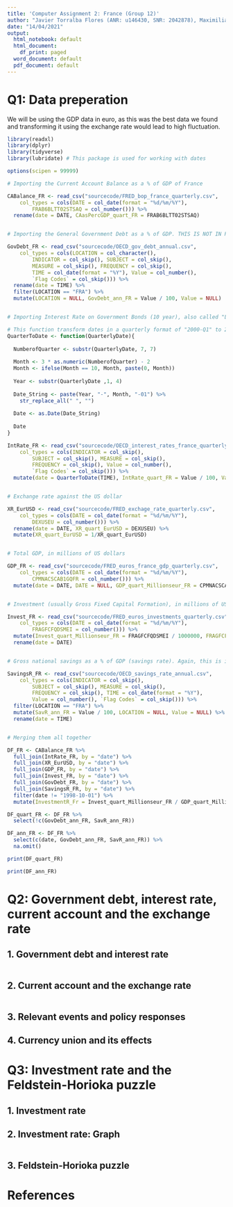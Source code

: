 ```yaml
---
title: 'Computer Assignment 2: France (Group 12)'
author: "Javier Torralba Flores (ANR: u146430, SNR: 2042878), Maximilian Grotz (ANR: u271366, SNR: 2056313), Abdirahman Nuur (ANR: u824009 , SNR: 2057152) and Mathieu  Van de Vel (ANR: u130770, SNR: 2050053)"
date: "14/04/2021"
output:
  html_notebook: default
  html_document:
    df_print: paged
  word_document: default
  pdf_document: default
---
```


# Q1: Data preperation

We will be using the GDP data in euro, as this was the best data we found and transforming it using the exchange rate would lead to high fluctuation.

```r
library(readxl)
library(dplyr)
library(tidyverse)
library(lubridate) # This package is used for working with dates

options(scipen = 99999)

# Importing the Current Account Balance as a % of GDP of France

CABalance_FR <- read_csv("sourcecode/FRED_bop_france_quarterly.csv", 
    col_types = cols(DATE = col_date(format = "%d/%m/%Y"), 
        FRAB6BLTT02STSAQ = col_number())) %>%
  rename(date = DATE, CAasPercGDP_quart_FR = FRAB6BLTT02STSAQ)


# Importing the General Government Debt as a % of GDP. THIS IS NOT IN PERCENT! GOVERNMENT DEBT OF 100%  = 1

GovDebt_FR <- read_csv("sourcecode/OECD_gov_debt_annual.csv", 
    col_types = cols(LOCATION = col_character(), 
        INDICATOR = col_skip(), SUBJECT = col_skip(), 
        MEASURE = col_skip(), FREQUENCY = col_skip(), 
        TIME = col_date(format = "%Y"), Value = col_number(), 
        `Flag Codes` = col_skip())) %>%
  rename(date = TIME) %>%
  filter(LOCATION == "FRA") %>%
  mutate(LOCATION = NULL, GovDebt_ann_FR = Value / 100, Value = NULL)


# Importing Interest Rate on Government Bonds (10 year), also called "Long term interest rate", in %/annum

# This function transform dates in a quarterly format of "2000-Q1" to 2000-01-01
QuarterToDate <- function(QuarterlyDate){
  
  NumberofQuarter <- substr(QuarterlyDate, 7, 7)
  
  Month <- 3 * as.numeric(NumberofQuarter) - 2
  Month <- ifelse(Month == 10, Month, paste(0, Month))
  
  Year <- substr(QuarterlyDate ,1, 4)
  
  Date_String <- paste(Year, "-", Month, "-01") %>%
    str_replace_all(" ", "")
  
  Date <- as.Date(Date_String)
  
  Date
}

IntRate_FR <- read_csv("sourcecode/OECD_interest_rates_france_quarterly.csv", 
    col_types = cols(INDICATOR = col_skip(), 
        SUBJECT = col_skip(), MEASURE = col_skip(), 
        FREQUENCY = col_skip(), Value = col_number(), 
        `Flag Codes` = col_skip())) %>%
  mutate(date = QuarterToDate(TIME), IntRate_quart_FR = Value / 100, Value = NULL, TIME = NULL, LOCATION = NULL)


# Exchange rate against the US dollar

XR_EurUSD <- read_csv("sourcecode/FRED_exchage_rate_quarterly.csv", 
    col_types = cols(DATE = col_date(format = "%d/%m/%Y"), 
        DEXUSEU = col_number())) %>%
  rename(date = DATE, XR_quart_EurUSD = DEXUSEU) %>%
  mutate(XR_quart_EurUSD = 1/XR_quart_EurUSD)


# Total GDP, in millions of US dollars

GDP_FR <- read_csv("sourcecode/FRED_euros_france_gdp_quarterly.csv", 
    col_types = cols(DATE = col_date(format = "%d/%m/%Y"), 
        CPMNACSCAB1GQFR = col_number())) %>%
  mutate(date = DATE, DATE = NULL, GDP_quart_Millionseur_FR = CPMNACSCAB1GQFR, CPMNACSCAB1GQFR = NULL)


# Investment (usually Gross Fixed Capital Formation), in millions of US dollars

Invest_FR <- read_csv("sourcecode/FRED_euros_investments_quarterly.csv", 
    col_types = cols(DATE = col_date(format = "%d/%m/%Y"), 
        FRAGFCFQDSMEI = col_number())) %>%
  mutate(Invest_quart_Millionseur_FR = FRAGFCFQDSMEI / 1000000, FRAGFCFQDSMEI = NULL) %>%
  rename(date = DATE)


# Gross national savings as a % of GDP (savings rate). Again, this is in decimals, and not percent

SavingsR_FR <- read_csv("sourcecode/OECD_savings_rate_annual.csv", 
    col_types = cols(INDICATOR = col_skip(), 
        SUBJECT = col_skip(), MEASURE = col_skip(), 
        FREQUENCY = col_skip(), TIME = col_date(format = "%Y"), 
        Value = col_number(), `Flag Codes` = col_skip())) %>%
  filter(LOCATION == "FRA") %>%
  mutate(SavR_ann_FR = Value / 100, LOCATION = NULL, Value = NULL) %>%
  rename(date = TIME)


# Merging them all together

DF_FR <- CABalance_FR %>%
  full_join(IntRate_FR, by = "date") %>%
  full_join(XR_EurUSD, by = "date") %>%
  full_join(GDP_FR, by = "date") %>%
  full_join(Invest_FR, by = "date") %>%
  full_join(GovDebt_FR, by = "date") %>%
  full_join(SavingsR_FR, by = "date") %>%
  filter(date != "1998-10-01") %>%
  mutate(InvestmentR_Fr = Invest_quart_Millionseur_FR / GDP_quart_Millionseur_FR)

DF_quart_FR <- DF_FR %>%
  select(!c(GovDebt_ann_FR, SavR_ann_FR))

DF_ann_FR <- DF_FR %>%
  select(c(date, GovDebt_ann_FR, SavR_ann_FR)) %>%
  na.omit()

print(DF_quart_FR)

print(DF_ann_FR)

```


# Q2: Government debt, interest rate, current account and the exchange rate

## 1. Government debt and interest rate

```r


```



## 2. Current account and the exchange rate

```r


```



## 3. Relevant events and policy responses



## 4. Currency union and its effects



# Q3: Investment rate and the Feldstein-Horioka puzzle

## 1. Investment rate


## 2. Investment rate: Graph

```r


```


## 3. Feldstein-Horioka puzzle


# References
